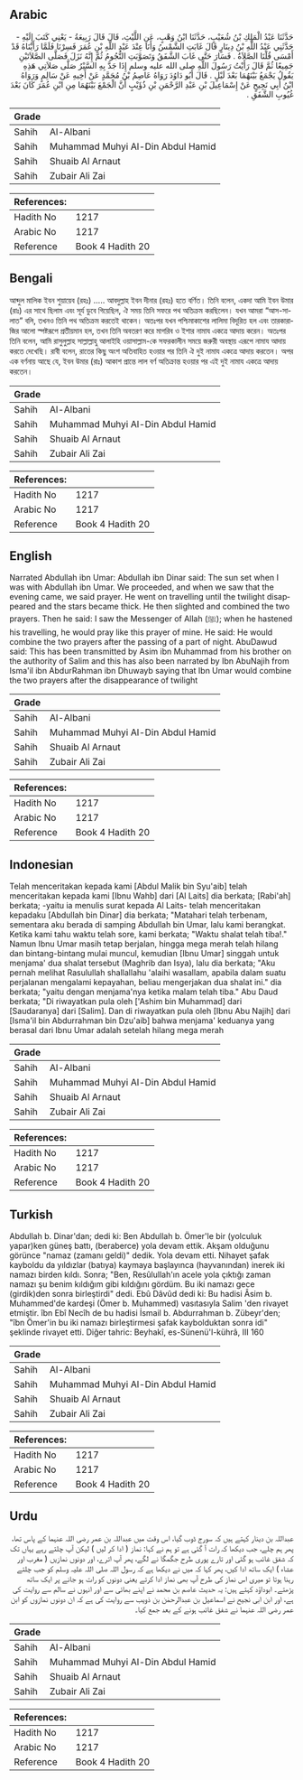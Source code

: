 ## Arabic


<div dir="rtl" lang="ar" style={{fontSize:'larger',backgroundColor:'#f8f9fa',padding:20}}>
حَدَّثَنَا عَبْدُ الْمَلِكِ بْنُ شُعَيْبٍ، حَدَّثَنَا ابْنُ وَهْبٍ، عَنِ اللَّيْثِ، قَالَ قَالَ رَبِيعَةُ - يَعْنِي كَتَبَ إِلَيْهِ - حَدَّثَنِي عَبْدُ اللَّهِ بْنُ دِينَارٍ قَالَ غَابَتِ الشَّمْسُ وَأَنَا عِنْدَ عَبْدِ اللَّهِ بْنِ عُمَرَ فَسِرْنَا فَلَمَّا رَأَيْنَاهُ قَدْ أَمْسَى قُلْنَا الصَّلاَةُ ‏.‏ فَسَارَ حَتَّى غَابَ الشَّفَقُ وَتَصَوَّبَتِ النُّجُومُ ثُمَّ إِنَّهُ نَزَلَ فَصَلَّى الصَّلاَتَيْنِ جَمِيعًا ثُمَّ قَالَ رَأَيْتُ رَسُولَ اللَّهِ صلى الله عليه وسلم إِذَا جَدَّ بِهِ السَّيْرُ صَلَّى صَلاَتِي هَذِهِ يَقُولُ يَجْمَعُ بَيْنَهُمَا بَعْدَ لَيْلٍ ‏.‏ قَالَ أَبُو دَاوُدَ رَوَاهُ عَاصِمُ بْنُ مُحَمَّدٍ عَنْ أَخِيهِ عَنْ سَالِمٍ وَرَوَاهُ ابْنُ أَبِي نَجِيحٍ عَنْ إِسْمَاعِيلَ بْنِ عَبْدِ الرَّحْمَنِ بْنِ ذُؤَيْبٍ أَنَّ الْجَمْعَ بَيْنَهُمَا مِنِ ابْنِ عُمَرَ كَانَ بَعْدَ غُيُوبِ الشَّفَقِ ‏.‏
</div>
<div style={{backgroundColor:'#f8f9fa',padding:20, marginBottom: 10}}><table> <thead> <tr> <th>Grade</th> <th></th> </tr> </thead> <tbody> <tr><td>Sahih</td><td>Al-Albani</td></tr><tr><td>Sahih</td><td>Muhammad Muhyi Al-Din Abdul Hamid</td></tr><tr><td>Sahih</td><td>Shuaib Al Arnaut</td></tr><tr><td>Sahih</td><td>Zubair Ali Zai</td></tr></tbody></table><table> <thead> <tr> <th>References:</th> <th></th> </tr> </thead> <tbody><tr><td>Hadith No</td><td>1217</td></tr><tr><td>Arabic No</td><td>1217</td></tr><tr><td>Reference</td><td>Book 4 Hadith 20</td></tr></tbody></table></div>

## Bengali


<div dir="ltr" lang="bn" style={{fontSize:'larger',backgroundColor:'#f8f9fa',padding:20}}>
আব্দুল মালিক ইবন শুয়ায়েব (রহঃ) ..... আবদুল্লাহ ইবন দীনার (রহঃ) হতে বর্ণিত। তিনি বলেন, একদা আমি ইবন উমার (রাঃ) এর সাথে ছিলাম এবং সূর্য ডুবে গিয়েছিল, ঐ সময় তিনি সফরে পথ অতিক্রম করছিলেন। যখন আমরা “আস-সালাত” বলি, তখনও তিনি পথ অতিক্রম করতেই থাকেন। অতঃপর যখন পশ্চিমাকাশের লালিমা বিদূরিত হল এবং তারকারাজির আলো স্পষ্টরূপে প্রতীয়মান হল, তখন তিনি অবতরণ করে মাগরিব ও ইশার নামায একত্রে আদায় করেন। অতঃপর তিনি বলেন, আমি রাসুলুল্লাহ সাল্লাল্লাহু আলাইহি ওয়াসাল্লাম-কে সফরকালীন সময়ে জরুরী অবস্থায় এরূপে নামায আদায় করতে দেখেছি। রাবী বলেন, রাতের কিছু অংশ অতিবাহিত হওয়ার পর তিনি ঐ দুই নামায একত্রে আদায় করতেন। অপর এক বর্ণনায় আছে যে, ইবন উমার (রাঃ) আকাশ প্রান্তে লাল বর্ণ অতিক্রান্ত হওয়ার পর এই দুই নামায একত্রে আদায় করতেন।
</div>
<div style={{backgroundColor:'#f8f9fa',padding:20, marginBottom: 10}}><table> <thead> <tr> <th>Grade</th> <th></th> </tr> </thead> <tbody> <tr><td>Sahih</td><td>Al-Albani</td></tr><tr><td>Sahih</td><td>Muhammad Muhyi Al-Din Abdul Hamid</td></tr><tr><td>Sahih</td><td>Shuaib Al Arnaut</td></tr><tr><td>Sahih</td><td>Zubair Ali Zai</td></tr></tbody></table><table> <thead> <tr> <th>References:</th> <th></th> </tr> </thead> <tbody><tr><td>Hadith No</td><td>1217</td></tr><tr><td>Arabic No</td><td>1217</td></tr><tr><td>Reference</td><td>Book 4 Hadith 20</td></tr></tbody></table></div>

## English


<div dir="ltr" lang="en" style={{fontSize:'larger',backgroundColor:'#f8f9fa',padding:20}}>
Narrated Abdullah ibn Umar: Abdullah ibn Dinar said: The sun set when I was with Abdullah ibn Umar. We proceeded, and when we saw that the evening came, we said prayer. He went on travelling until the twilight disappeared and the stars became thick. He then slighted and combined the two prayers. Then he said: I saw the Messenger of Allah (ﷺ); when he hastened his travelling, he would pray like this prayer of mine. He said: He would combine the two prayers after the passing of a part of night. AbuDawud said: This has been transmitted by Asim ibn Muhammad from his brother on the authority of Salim and this has also been narrated by Ibn AbuNajih from Isma'il ibn AbdurRahman ibn Dhuwayb saying that Ibn Umar would combine the two prayers after the disappearance of twilight
</div>
<div style={{backgroundColor:'#f8f9fa',padding:20, marginBottom: 10}}><table> <thead> <tr> <th>Grade</th> <th></th> </tr> </thead> <tbody> <tr><td>Sahih</td><td>Al-Albani</td></tr><tr><td>Sahih</td><td>Muhammad Muhyi Al-Din Abdul Hamid</td></tr><tr><td>Sahih</td><td>Shuaib Al Arnaut</td></tr><tr><td>Sahih</td><td>Zubair Ali Zai</td></tr></tbody></table><table> <thead> <tr> <th>References:</th> <th></th> </tr> </thead> <tbody><tr><td>Hadith No</td><td>1217</td></tr><tr><td>Arabic No</td><td>1217</td></tr><tr><td>Reference</td><td>Book 4 Hadith 20</td></tr></tbody></table></div>

## Indonesian


<div dir="ltr" lang="id" style={{fontSize:'larger',backgroundColor:'#f8f9fa',padding:20}}>
Telah menceritakan kepada kami [Abdul Malik bin Syu'aib] telah menceritakan kepada kami [Ibnu Wahb] dari [Al Laits] dia berkata; [Rabi'ah] berkata; -yaitu ia menulis surat kepada Al Laits- telah menceritakan kepadaku [Abdullah bin Dinar] dia berkata; "Matahari telah terbenam, sementara aku berada di samping Abdullah bin Umar, lalu kami berangkat. Ketika kami tahu waktu telah sore, kami berkata; "Waktu shalat telah tiba!." Namun Ibnu Umar masih tetap berjalan, hingga mega merah telah hilang dan bintang-bintang mulai muncul, kemudian [Ibnu Umar] singgah untuk menjama' dua shalat tersebut (Maghrib dan Isya), lalu dia berkata; "Aku pernah melihat Rasulullah shallallahu 'alaihi wasallam, apabila dalam suatu perjalanan mengalami kepayahan, beliau mengerjakan dua shalat ini." dia berkata; "yaitu dengan menjama'nya ketika malam telah tiba." Abu Daud berkata; "Di riwayatkan pula oleh ['Ashim bin Muhammad] dari [Saudaranya] dari [Salim]. Dan di riwayatkan pula oleh [Ibnu Abu Najih] dari [Isma'il bin Abdurrahman bin Dzu'aib] bahwa menjama' keduanya yang berasal dari Ibnu Umar adalah setelah hilang mega merah
</div>
<div style={{backgroundColor:'#f8f9fa',padding:20, marginBottom: 10}}><table> <thead> <tr> <th>Grade</th> <th></th> </tr> </thead> <tbody> <tr><td>Sahih</td><td>Al-Albani</td></tr><tr><td>Sahih</td><td>Muhammad Muhyi Al-Din Abdul Hamid</td></tr><tr><td>Sahih</td><td>Shuaib Al Arnaut</td></tr><tr><td>Sahih</td><td>Zubair Ali Zai</td></tr></tbody></table><table> <thead> <tr> <th>References:</th> <th></th> </tr> </thead> <tbody><tr><td>Hadith No</td><td>1217</td></tr><tr><td>Arabic No</td><td>1217</td></tr><tr><td>Reference</td><td>Book 4 Hadith 20</td></tr></tbody></table></div>

## Turkish


<div dir="ltr" lang="tr" style={{fontSize:'larger',backgroundColor:'#f8f9fa',padding:20}}>
Abdullah b. Dinar'dan; dedi ki: Ben Abdullah b. Ömer'le bir (yolculuk yapar)ken güneş battı, (beraberce) yola devam ettik. Akşam olduğunu görünce "namaz (zamanı geldi)" dedik. Yola devam etti. Nihayet şafak kayboldu da yıldızlar (batıya) kaymaya başlayınca (hayvanından) inerek iki namazı birden kıldı. Sonra; "Ben, Resûlullah'ın acele yola çıktığı zaman namazı şu benim kıldığım gibi kıldığını gördüm. Bu iki namazı gece (girdik)den sonra birleştirdi" dedi. Ebû Dâvûd dedi ki: Bu hadisi Âsim b. Muhammed'de kardeşi (Ömer b. Muhammed) vasıtasıyla Salim 'den rivayet etmiştir. îbn Ebî Necîh de bu hadisi İsmail b. Abdurrahman b. Zübeyr'den; "îbn Ömer'in bu iki namazı birleştirmesi şafak kaybolduktan son­ra idi" şeklinde rivayet etti. Diğer tahric: Beyhakî, es-Sünenü'l-kührâ, III 160
</div>
<div style={{backgroundColor:'#f8f9fa',padding:20, marginBottom: 10}}><table> <thead> <tr> <th>Grade</th> <th></th> </tr> </thead> <tbody> <tr><td>Sahih</td><td>Al-Albani</td></tr><tr><td>Sahih</td><td>Muhammad Muhyi Al-Din Abdul Hamid</td></tr><tr><td>Sahih</td><td>Shuaib Al Arnaut</td></tr><tr><td>Sahih</td><td>Zubair Ali Zai</td></tr></tbody></table><table> <thead> <tr> <th>References:</th> <th></th> </tr> </thead> <tbody><tr><td>Hadith No</td><td>1217</td></tr><tr><td>Arabic No</td><td>1217</td></tr><tr><td>Reference</td><td>Book 4 Hadith 20</td></tr></tbody></table></div>

## Urdu


<div dir="rtl" lang="ur" style={{fontSize:'larger',backgroundColor:'#f8f9fa',padding:20}}>
عبداللہ بن دینار کہتے ہیں کہ سورج ڈوب گیا، اس وقت میں عبداللہ بن عمر رضی اللہ عنہما کے پاس تھا، پھر ہم چلے، جب دیکھا کہ رات آ گئی ہے تو ہم نے کہا: نماز ( ادا کر لیں ) لیکن آپ چلتے رہے یہاں تک کہ شفق غائب ہو گئی اور تارے پوری طرح جگمگا نے لگے، پھر آپ اترے، اور دونوں نمازیں ( مغرب اور عشاء ) ایک ساتھ ادا کیں، پھر کہا کہ میں نے دیکھا ہے کہ رسول اللہ صلی اللہ علیہ وسلم کو جب چلتے رہنا ہوتا تو میری اس نماز کی طرح آپ بھی نماز ادا کرتے یعنی دونوں کو رات ہو جانے پر ایک ساتھ پڑھتے۔ ابوداؤد کہتے ہیں: یہ حدیث عاصم بن محمد نے اپنے بھائی سے اور انہوں نے سالم سے روایت کی ہے، اور ابن ابی نجیح نے اسماعیل بن عبدالرحمٰن بن ذویب سے روایت کی ہے کہ ان دونوں نمازوں کو ابن عمر رضی اللہ عنہما نے شفق غائب ہونے کے بعد جمع کیا۔
</div>
<div style={{backgroundColor:'#f8f9fa',padding:20, marginBottom: 10}}><table> <thead> <tr> <th>Grade</th> <th></th> </tr> </thead> <tbody> <tr><td>Sahih</td><td>Al-Albani</td></tr><tr><td>Sahih</td><td>Muhammad Muhyi Al-Din Abdul Hamid</td></tr><tr><td>Sahih</td><td>Shuaib Al Arnaut</td></tr><tr><td>Sahih</td><td>Zubair Ali Zai</td></tr></tbody></table><table> <thead> <tr> <th>References:</th> <th></th> </tr> </thead> <tbody><tr><td>Hadith No</td><td>1217</td></tr><tr><td>Arabic No</td><td>1217</td></tr><tr><td>Reference</td><td>Book 4 Hadith 20</td></tr></tbody></table></div>